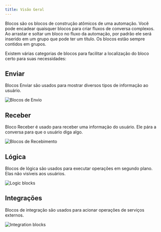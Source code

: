 ```yaml
---
title: Visão Geral
---
```


Blocos são os blocos de construção atômicos de uma automação. Você pode encadear quaisquer blocos para criar fluxos de conversa complexos. Ao arrastar e soltar um bloco no fluxo da automação, por padrão ele será inserido em um grupo que pode ter um título. Os blocos estão sempre contidos em grupos.

Existem várias categorias de blocos para facilitar a localização do bloco certo para suas necessidades:

## Enviar

Blocos Enviar são usados para mostrar diversos tipos de informação ao usuário.

<Frame style={{ maxWidth: '400px' }}>
  <img src="/images/blocks/outputs.png" alt="Blocos de Envio" />
</Frame>
<br/>

## Receber

Bloco Receber é usado para receber uma informação do usuário. Ele pára a conversa para que o usuário diga algo.

<Frame style={{ maxWidth: '400px' }}>
  <img src="/images/blocks/inputs.png" alt="Blocos de Recebimento" />
</Frame>
<br/>

## Lógica

Blocos de lógica são usados para executar operações em segundo plano. Elas não visíveis aos usuários.

<Frame style={{ maxWidth: '400px' }}>
  <img src="/images/blocks/logic.png" alt="Logic blocks" />
</Frame>
<br/>

## Integrações

Blocos de integração são usados para acionar operações de serviços externos.

<Frame style={{ maxWidth: '400px' }}>
  <img src="/images/blocks/integrations.png" alt="Integration blocks" />
</Frame>
<br/><br/><br/><br/>